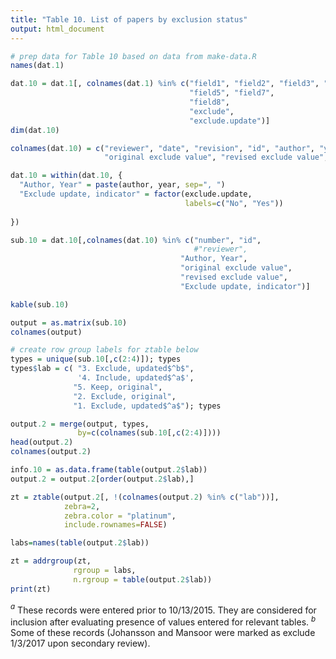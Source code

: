 ---
title: "Table 10. List of papers by exclusion status"
output: html_document
---



```{r prep10}
# prep data for Table 10 based on data from make-data.R
names(dat.1)

dat.10 = dat.1[, colnames(dat.1) %in% c("field1", "field2", "field3", "field4",
                                        "field5", "field7", 
                                        "field8",
                                        "exclude",
                                        "exclude.update")]
dim(dat.10)

colnames(dat.10) = c("reviewer", "date", "revision", "id", "author", "year",
                     "original exclude value", "revised exclude value", "exclude.update")

dat.10 = within(dat.10, {
  "Author, Year" = paste(author, year, sep=", ")
  "Exclude update, indicator" = factor(exclude.update,
                                       labels=c("No", "Yes"))
  
})

sub.10 = dat.10[,colnames(dat.10) %in% c("number", "id", 
                                         #"reviewer", 
                                      "Author, Year", 
                                      "original exclude value", 
                                      "revised exclude value", 
                                      "Exclude update, indicator")]

```

```{r, results='markup', eval=FALSE}
kable(sub.10)
```


```{r}
output = as.matrix(sub.10)
colnames(output)

# create row group labels for ztable below
types = unique(sub.10[,c(2:4)]); types
types$lab = c( "3. Exclude, updated$^b$", 
               '4. Include, updated$^a$',
              "5. Keep, original",
              "2. Exclude, original",
              "1. Exclude, updated$^a$"); types

output.2 = merge(output, types,
               by=c(colnames(sub.10[,c(2:4)])))
head(output.2)
colnames(output.2)

info.10 = as.data.frame(table(output.2$lab))
output.2 = output.2[order(output.2$lab),]

```

```{r, results='asis'}
zt = ztable(output.2[, !(colnames(output.2) %in% c("lab"))],
            zebra=2,
            zebra.color = "platinum",
            include.rownames=FALSE)

labs=names(table(output.2$lab))

zt = addrgroup(zt, 
              rgroup = labs,
              n.rgroup = table(output.2$lab))
print(zt)
```
$^a$ These records were entered prior to 10/13/2015. They are considered for inclusion after evaluating presence of values entered for relevant tables.
$^b$ Some of these records (Johansson and Mansoor were marked as exclude 1/3/2017 upon secondary review).